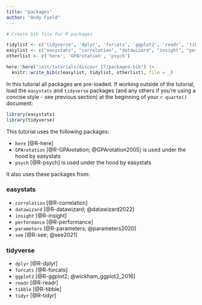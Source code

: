 ```yaml
---
title: "packages"
author: "Andy Field"
---
```



```r
# Create bib file for R packages

tidylist <- c('tidyverse', 'dplyr', 'forcats', 'ggplot2', 'readr', 'tibble', 'tidyr')
easylist <- c("easystats", "correlation", "datawizard", "insight", "performance", "parameters", "see")
otherlist <- c('here', 'GPArotation', 'psych')

here::here("inst/tutorials/discovr_17/packages.bib") |>
  knitr::write_bib(c(easylist, tidylist, otherlist), file = _)
```

In this tutorial all packages are pre-loaded. If working outside of the tutorial, load the `easystats` and `tidyverse` packages (and any others if you're using a concise style - see previous section) at the beginning of your `r quarto()` document:

```r
library(easystats)
library(tidyverse)
```

This tutorial uses the following packages:

- `here` [@R-here]
- `GPArotation` [@R-GPArotation; @GPArotation2005] is used under the hood by [easystats]{.pkg}
- `psych` [@R-psych] is used under the hood by [easystats]{.pkg}

It also uses these packages from:

### easystats

- `correlation` [@R-correlation]
- `datawizard` [@R-datawizard; @datawizard2022]
- `insight` [@R-insight]
- `performance` [@R-performance]
- `parameters` [@R-parameters; @parameters2020]
- `see` [@R-see; @see2021]
 
### tidyverse 
 
- `dplyr` [@R-dplyr]
- `forcats` [@R-forcats]
- `ggplot2` [@R-ggplot2; @wickham_ggplot2_2016]
- `readr` [@R-readr]
- `tibble` [@R-tibble]
- `tidyr` [@R-tidyr]
